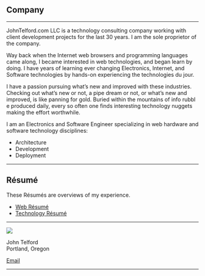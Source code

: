
##  Company

---

JohnTelford.com LLC is a  technology consulting company working with client  development projects for the last 30 years. I am the sole proprietor of the company.


Way back when the Internet web browsers and programming languages came along, I became interested in web technologies, and began learn by doing. I have years of learning ever changing Electronics, Internet, and Software technologies by hands-on experiencing the technologies du jour.

I have a passion pursuing what’s new and improved with these industries. Checking out what’s new or not, a pipe dream or not, or what’s new and improved, is like panning for gold. Buried within the mountains of info rubbl
e produced daily, every so often one finds interesting technology nuggets making the effort worthwhile.

I am an Electronics and Software Engineer specializing in web hardware and software technology disciplines:

- Architecture
- Development
- Deployment

---

## Résumé

These Résumés are overviews of my experience. 

- [Web Résumé](webresume)
- [Technology Résumé](techresume)

---

<Image src="/mugShot.png" height={100} width={125} />

John Telford  
Portland, Oregon
<p><a href="mailto:john@johntelford.com">Email</a></p>

---